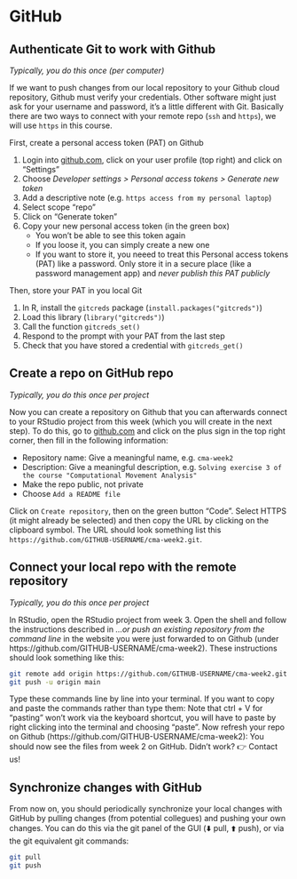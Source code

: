 
# GitHub

## Authenticate Git to work with Github {#sec-github-auth}

*Typically, you do this once (per computer)*

If we want to push changes from our local repository to your Github cloud repository, Github must verify your credentials. Other software might just ask for your username and password, it's a little different with Git. Basically there are two ways to connect with your remote repo (`ssh` and `https`), we will use `https` in this course. 

First, create a personal access token (PAT) on Github

1. Login into [github.com](https://github.com/), click on your user profile (top right) and click on "Settings" 
2. Choose *Developer settings > Personal access tokens > Generate new token*
3. Add a descriptive note (e.g. `https access from my personal laptop`)
4. Select scope "repo"
5. Click on "Generate token"
6. Copy your new personal access token (in the green box)
   - You won’t be able to see this token again
   - If you loose it, you can simply create a new one
   - If you want to store it, you neeed to treat this Personal access tokens (PAT) like a password. Only store it in a secure place (like a password management app) and *never publish this PAT publicly*

Then, store your PAT in you local Git

1. In R, install the `gitcreds` package (`install.packages("gitcreds")`)
2. Load this library (`library("gitcreds")`)
3. Call the function `gitcreds_set()`
4. Respond to the prompt with your PAT from the last step
5. Check that you have stored a credential with `gitcreds_get()`
  
## Create a repo on GitHub repo {#sec-github-repo}

*Typically, you do this once per project*

Now you can create a repository on Github that you can afterwards connect to your RStudio project from this week (which you will create in the next step). To do this, go to [github.com](https://github.com) and click on the plus sign in the top right corner, then fill in the following information:

- Repository name: Give a meaningful name, e.g.  `cma-week2`
- Description: Give a meaningful description, e.g. `Solving exercise 3 of the course "Computational Movement Analysis"`
- Make the repo public, not private
- Choose `Add a README file`

Click on `Create repository`, then on the green button "Code". Select HTTPS (it might already be selected) and then copy the URL by clicking on the clipboard symbol. The URL should look something list this `https://github.com/GITHUB-USERNAME/cma-week2.git`. 


## Connect your local repo with the remote repository{#sec-github-connect}

*Typically, you do this once per project*

In RStudio, open the RStudio project from week 3. Open the shell and follow the instructions described in *…or push an existing repository from the command line* in the website you were just forwarded to on Github (under https://github.com/GITHUB-USERNAME/cma-week2). These instructions should look something like this:

```.bash
git remote add origin https://github.com/GITHUB-USERNAME/cma-week2.git
git push -u origin main
```

Type these commands line by line into your terminal. If you want to copy and paste the commands rather than type them: Note that ctrl + V for "pasting" won't work via the keyboard shortcut, you will have to paste by right clicking into the terminal and choosing "paste". Now refresh your repo on Github (https://github.com/GITHUB-USERNAME/cma-week2): You should now see the files from week 2 on GitHub. Didn't work? 👉 Contact us!

## Synchronize changes with GitHub

From now on, you should periodically synchronize your local changes with GitHub by pulling changes (from potential collegues) and pushing your own changes. You can do this via the git panel of the GUI (🠯 pull, 🠭 push), or via the git equivalent git commands:


```.bash
git pull
git push
```